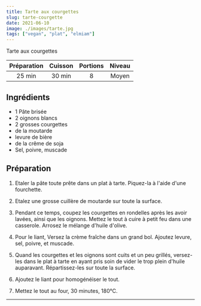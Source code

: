 ```yaml
---
title: Tarte aux courgettes
slug: tarte-courgette
date: 2021-06-10
image: ./images/tarte.jpg
tags: ["vegan", "plat", "elmiam"]
---
```


<StyledParagraph>Tarte aux courgettes</StyledParagraph>

| Préparation | Cuisson | Portions | Niveau |
| :-: | :-: | :-: | :-: |
| 25 min | 30 min | 8 | Moyen |

## Ingrédients
- <ListItem>1 Pâte brisée</ListItem>
- <ListItem>2 oignons blancs</ListItem>
- <ListItem>2 grosses courgettes</ListItem>
- <ListItem>de la moutarde</ListItem>
- <ListItem>levure de bière</ListItem>
- <ListItem>de la crême de soja</ListItem>
- <ListItem>Sel, poivre, muscade</ListItem>

## Préparation

1. Etaler la pâte toute prête dans un plat à tarte. Piquez-la à l'aide d'une fourchette.

2. Etalez une grosse cuillère de moutarde sur toute la surface.

3. Pendant ce temps, coupez les courgettes en rondelles après les avoir lavées, ainsi que les oignons. Mettez le tout à cuire à petit feu dans une casserole. Arrosez le mélange d'huile d'olive.

4. Pour le liant, Versez la crème fraîche dans un grand bol. Ajoutez levure, sel, poivre, et muscade.

5. Quand les courgettes et les oignons sont cuits et un peu grillés, versez-les dans le plat à tarte en ayant pris soin de vider le trop plein d'huile auparavant. Répartissez-les sur toute la surface.

6. Ajoutez le liant pour homogénéiser le tout.

7. Mettez le tout au four, 30 minutes, 180°C.
---
